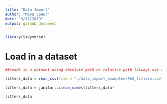 ```yaml
---
title: "Data Import"
author: "Maya Spaur"
date: "9/17/2019"
output: github_document
---
```


```r
library(tidyverse)

```

# Load in a dataset
```r
##reads in a dataset using absolute path or relative path (always use a relative path!)

litters_data = read_csv(file = "./data_import_examples/FAS_litters.csv")

litters_data = janitor::clean_names(litters_data)

litters_data
  
```


